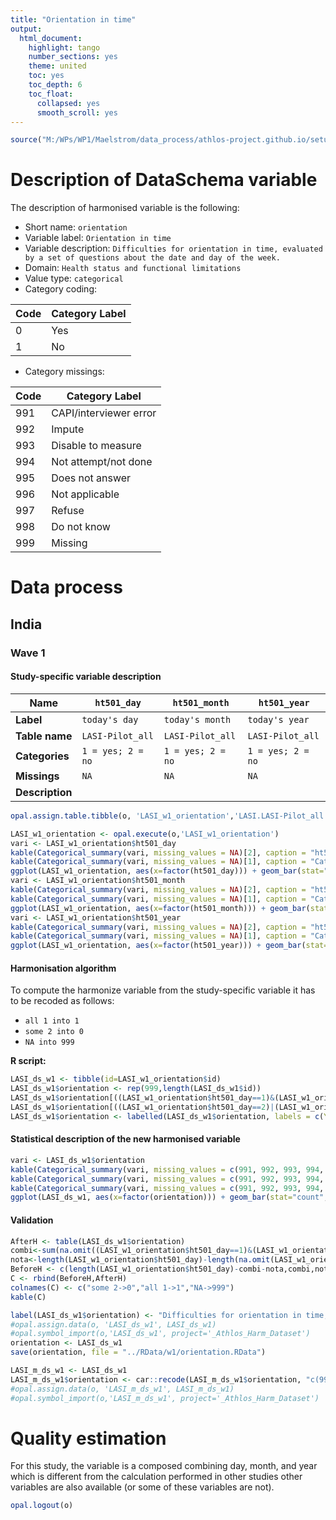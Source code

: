 ```yaml
---
title: "Orientation in time"
output:
  html_document:
    highlight: tango
    number_sections: yes
    theme: united
    toc: yes
    toc_depth: 6
    toc_float:
      collapsed: yes
      smooth_scroll: yes
---
```


<!-- ########################################################## --> 

<!-- # Installation, loading packages -->
<!-- **R script:** -->

```r
source("M:/WPs/WP1/Maelstrom/data_process/athlos-project.github.io/setup_iago.r")
```
<!-- ########################################################## --> 



# Description of DataSchema variable

The description of harmonised variable is the following:


* Short name: `orientation`
* Variable label: `Orientation in time`
* Variable description: `Difficulties for orientation in time, evaluated by a set of questions about the date and day of the week.`
* Domain: `Health status and functional limitations`
* Value type: `categorical`
* Category coding:

**Code** | **Category Label**
-------- | ------------------
0        | Yes
1        | No

* Category missings: 

**Code** | **Category Label**
----| ------------------
991 | CAPI/interviewer error
992 | Impute
993 | Disable to measure
994 | Not attempt/not done
995 | Does not answer
996 | Not applicable
997 | Refuse
998 | Do not know
999 | Missing


# Data process

## India

### Wave 1

#### Study-specific variable description


| **Name** |`ht501_day`|`ht501_month`|`ht501_year`|
|-|-|-|-|
| **Label** |`today's day`|`today's month`|`today's year`|
| **Table name** |`LASI-Pilot_all`|`LASI-Pilot_all`|`LASI-Pilot_all`|
| **Categories** |`1 = yes; 2 = no`|`1 = yes; 2 = no`|`1 = yes; 2 = no`|
| **Missings** |`NA`|`NA`|`NA`|
| **Description** |  |  |  |


```r
opal.assign.table.tibble(o, 'LASI_w1_orientation','LASI.LASI-Pilot_all', variables=list('ht501_day','ht501_month','ht501_year'), missings = TRUE)
```

```r
LASI_w1_orientation <- opal.execute(o,'LASI_w1_orientation')
vari <- LASI_w1_orientation$ht501_day
kable(Categorical_summary(vari, missing_values = NA)[2], caption = "ht501_day")
kable(Categorical_summary(vari, missing_values = NA)[1], caption = "Category")
ggplot(LASI_w1_orientation, aes(x=factor(ht501_day))) + geom_bar(stat="count", width=0.4, fill="steelblue") + xlab("orientation in time-Day") + ylab("Frequency")
vari <- LASI_w1_orientation$ht501_month
kable(Categorical_summary(vari, missing_values = NA)[2], caption = "ht501_month")
kable(Categorical_summary(vari, missing_values = NA)[1], caption = "Category")
ggplot(LASI_w1_orientation, aes(x=factor(ht501_month))) + geom_bar(stat="count", width=0.4, fill="steelblue") + xlab("orientation in time-Month") + ylab("Frequency")
vari <- LASI_w1_orientation$ht501_year
kable(Categorical_summary(vari, missing_values = NA)[2], caption = "ht501_year")
kable(Categorical_summary(vari, missing_values = NA)[1], caption = "Category")
ggplot(LASI_w1_orientation, aes(x=factor(ht501_year))) + geom_bar(stat="count", width=0.4, fill="steelblue") + xlab("orientation in time-Year") + ylab("Frequency")
```

#### Harmonisation algorithm

To compute the harmonize variable from the study-specific variable it has to be recoded as follows:

* `all 1 into 1` 
* `some 2 into 0`
* `NA into 999`

**R script:**

```r
LASI_ds_w1 <- tibble(id=LASI_w1_orientation$id)
LASI_ds_w1$orientation <- rep(999,length(LASI_ds_w1$id))
LASI_ds_w1$orientation[((LASI_w1_orientation$ht501_day==1)&(LASI_w1_orientation$ht501_month==1)&(LASI_w1_orientation$ht501_year==1))]<-1
LASI_ds_w1$orientation[((LASI_w1_orientation$ht501_day==2)|(LASI_w1_orientation$ht501_month==2)|(LASI_w1_orientation$ht501_year==2))]<- 0
LASI_ds_w1$orientation <- labelled(LASI_ds_w1$orientation, labels = c(Yes=0, No=1,Missing=999, Do_not_know=998, Refuse=997, Not_applicable=996, Does_not_answer=995,  Not_attempt_not_done=994, Disable_to_measure=993, Impute=992, CAPI_interviewer_error=991))
```

#### Statistical description of the new harmonised variable
```r
vari <- LASI_ds_w1$orientation
kable(Categorical_summary(vari, missing_values = c(991, 992, 993, 994, 995, 996, 997, 998, 999))[3], caption = "orientation")
kable(Categorical_summary(vari, missing_values = c(991, 992, 993, 994, 995, 996, 997, 998, 999))[1], caption = "Category")
kable(Categorical_summary(vari, missing_values = c(991, 992, 993, 994, 995, 996, 997, 998, 999))[2], caption = "Type of missing")
ggplot(LASI_ds_w1, aes(x=factor(orientation))) + geom_bar(stat="count", width=0.4, fill="steelblue") + xlab("orientation in time") + ylab("Frequency")
```

#### Validation
```r
AfterH <- table(LASI_ds_w1$orientation)
combi<-sum(na.omit((LASI_w1_orientation$ht501_day==1)&(LASI_w1_orientation$ht501_month==1)&(LASI_w1_orientation$ht501_year==1)))
nota<-length(LASI_w1_orientation$ht501_day)-length(na.omit(LASI_w1_orientation$ht501_day))
BeforeH <- c(length(LASI_w1_orientation$ht501_day)-combi-nota,combi,nota)
C <- rbind(BeforeH,AfterH)
colnames(C) <- c("some 2->0","all 1->1","NA->999") 
kable(C)
```



```r
label(LASI_ds_w1$orientation) <- "Difficulties for orientation in time, evaluated by a set of questions about the date and day of the week"
#opal.assign.data(o, 'LASI_ds_w1', LASI_ds_w1)
#opal.symbol_import(o,'LASI_ds_w1', project='_Athlos_Harm_Dataset')
orientation <- LASI_ds_w1
save(orientation, file = "../RData/w1/orientation.RData")

LASI_m_ds_w1 <- LASI_ds_w1
LASI_m_ds_w1$orientation <- car::recode(LASI_m_ds_w1$orientation, "c(991, 992, 993, 994, 995, 996, 997,998, 999)=NA")
#opal.assign.data(o, 'LASI_m_ds_w1', LASI_m_ds_w1)
#opal.symbol_import(o,'LASI_m_ds_w1', project='_Athlos_Harm_Dataset')
```




# Quality estimation
For this study, the variable is a composed combining day, month, 
and year which is different from the 
calculation performed in other studies other variables are also available 
(or some of these variables are not).



```r
opal.logout(o)
```

